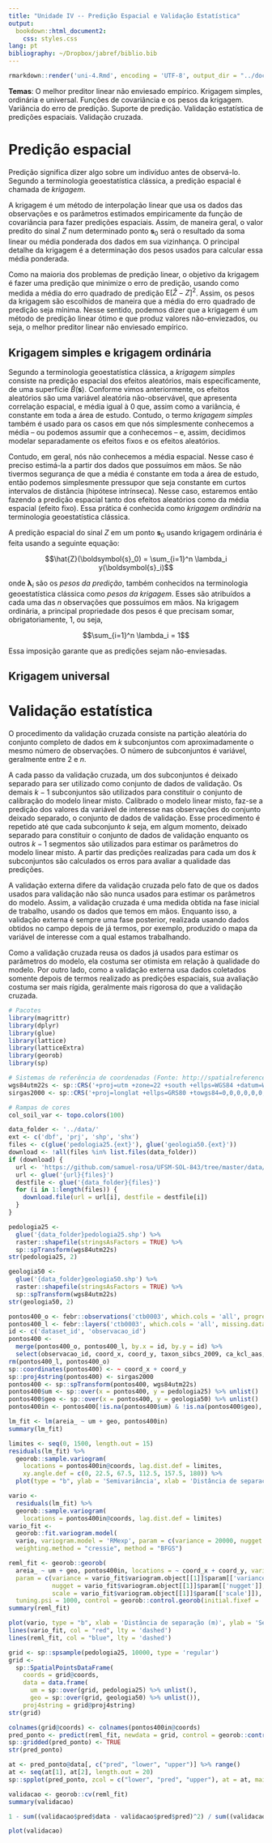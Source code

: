 ```yaml
---
title: "Unidade IV -- Predição Espacial e Validação Estatística"
output: 
  bookdown::html_document2:
    css: styles.css
lang: pt
bibliography: ~/Dropbox/jabref/biblio.bib
---
```


```r
rmarkdown::render('uni-4.Rmd', encoding = 'UTF-8', output_dir = "../docs")
```

<div id="summary">
**Temas**: O melhor preditor linear não enviesado empírico. Krigagem simples, ordinária e universal. Funções 
de covariância e os pesos da krigagem. Variância do erro de predição. Suporte de predição. Validação 
estatística de predições espaciais. Validação cruzada. 
</div>

# Predição espacial

Predição significa dizer algo sobre um indivíduo antes de observá-lo. Segundo a terminologia geoestatística
clássica, a predição espacial é chamada de *krigagem*.

A krigagem é um método de interpolação linear que usa os dados das observações e os parâmetros estimados empiricamente 
da função de covariância para fazer predições espaciais. Assim, de maneira geral, o valor predito do sinal $Z$ 
num determinado ponto $\boldsymbol{s}_0$ será o resultado da soma linear ou média ponderada dos dados em sua 
vizinhança. O principal detalhe da krigagem é a determinação dos pesos usados para calcular essa média 
ponderada.

Como na maioria dos problemas de predição linear, o objetivo da krigagem é fazer uma predição que minimize o 
erro de predição, usando como medida a média do erro quadrado de predição $\text{E}[\hat{Z} - Z]^2$. Assim, os
pesos da krigagem são escolhidos de maneira que a média do erro quadrado de predição seja mínima. Nesse 
sentido, podemos dizer que a krigagem é um método de predição linear ótimo e que produz valores não-enviezados,
ou seja, o melhor preditor linear não enviesado empírico.

## Krigagem simples e krigagem ordinária

Segundo a terminologia geoestatística clássica, a *krigagem simples* consiste na predição espacial dos efeitos 
aleatórios, mais especificamente, de uma superfície $\hat{B}(\boldsymbol{s})$. Conforme vimos anteriormente,
os efeitos aleatórios são uma variável aleatória não-observável, que apresenta correlação espacial, e média 
igual à 0 que, assim como a variância, é constante em toda a área de estudo. Contudo, o termo 
*krigagem simples* também é usado para os casos em que nós simplesmente conhecemos a média -- ou podemos 
assumir que a conhecemos -- e, assim, decidimos modelar separadamente os efeitos fixos e os efeitos aleatórios.

Contudo, em geral, nós não conhecemos a média espacial. Nesse caso é preciso estimá-la a partir dos dados que
possuímos em mãos. Se não tivermos segurança de que a média é constante em toda a área de estudo, então podemos
simplesmente pressupor que seja constante em curtos intervalos de distância (hipótese intrínseca). Nesse caso, 
estaremos então fazendo a predição espacial tanto dos efeitos aleatórios como da média espacial (efeito fixo).
Essa prática é conhecida como *krigagem ordinária* na terminologia geoestatística clássica.

A predição espacial do sinal $Z$ em um ponto $\boldsymbol{s}_0$ usando krigagem ordinária é feita usando a 
seguinte equação:

$$\hat{Z}(\boldsymbol{s}_0) = \sum_{i=1}^n \lambda_i y(\boldsymbol{s}_i)$$

onde $\boldsymbol{\lambda}_i$ são os *pesos da predição*, também conhecidos na terminologia
geoestatística clássica como *pesos da krigagem*. Esses são atribuídos a cada uma das $n$ observações que 
possuímos em mãos. Na krigagem ordinária, a principal propriedade dos pesos é que precisam somar, 
obrigatoriamente, 1, ou seja, 

$$\sum_{i=1}^n \lambda_i = 1$$

Essa imposição garante que as predições sejam não-enviesadas.

## Krigagem universal

<!-- $$\hat{Z}(\boldsymbol{s}_0) = \sum_{i=1}^n \lambda_i y(\boldsymbol{s}_i)$$ -->



# Validação estatística

O procedimento da validação cruzada consiste na partição aleatória do conjunto completo de dados em $k$
subconjuntos com aproximadamente o mesmo número de observações. O número de subconjuntos é variável, geralmente
entre 2 e $n$.

A cada passo da validação cruzada, um dos subconjuntos é deixado separado para ser utilizado como conjunto de 
dados de validação. Os demais $k - 1$ subconjuntos são utilizados para constituir o conjunto de calibração do 
modelo linear misto. Calibrado o modelo linear misto, faz-se a predição dos valores da variável de interesse 
nas observações do conjunto deixado separado, o conjunto de dados de validação. Esse procedimento é repetido 
até que cada subconjunto $k$ seja, em algum momento, deixado separado para constituir o conjunto de dados de 
validação enquanto os outros $k - 1$ segmentos são utilizados para estimar os parâmetros do modelo linear 
misto. A partir das predições realizadas para cada um dos $k$ subconjuntos são calculados os erros para avaliar
a qualidade das predições.

A validação externa difere da validação cruzada pelo fato de que os dados usados para validação não são nunca 
usados para estimar os parâmetros do modelo. Assim, a validação cruzada é uma medida obtida na fase inicial de 
trabalho, usando os dados que temos em mãos. Enquanto isso, a validação externa é sempre uma fase posterior, 
realizada usando dados obtidos no campo depois de já termos, por exemplo, produzido o mapa da variável de
interesse com a qual estamos trabalhando.

Como a validação cruzada reusa os dados já usados para estimar os parâmetros do modelo, ela costuma ser 
otimista em relação à qualidade do modelo. Por outro lado, como a validação externa usa dados coletados somente
depois de termos realizado as predições espaciais, sua avaliação costuma ser mais rígida, geralmente mais 
rigorosa do que a validação cruzada.


```r
# Pacotes
library(magrittr)
library(dplyr)
library(glue)
library(lattice)
library(latticeExtra)
library(georob)
library(sp)

# Sistemas de referência de coordenadas (Fonte: http://spatialreference.org/ref/epsg/)
wgs84utm22s <- sp::CRS('+proj=utm +zone=22 +south +ellps=WGS84 +datum=WGS84 +units=m +no_defs')
sirgas2000 <- sp::CRS('+proj=longlat +ellps=GRS80 +towgs84=0,0,0,0,0,0,0 +no_defs')

# Rampas de cores
col_soil_var <- topo.colors(100)
```

```r
data_folder <- '../data/'
ext <- c('dbf', 'prj', 'shp', 'shx')
files <- c(glue('pedologia25.{ext}'), glue('geologia50.{ext}'))
download <- !all(files %in% list.files(data_folder))
if (download) {
  url <- 'https://github.com/samuel-rosa/UFSM-SOL-843/tree/master/data/'
  url <- glue('{url}{files}')
  destfile <- glue('{data_folder}{files}')
  for (i in 1:length(files)) {
    download.file(url = url[i], destfile = destfile[i])
  }
}
```

```r
pedologia25 <- 
  glue('{data_folder}pedologia25.shp') %>% 
  raster::shapefile(stringsAsFactors = TRUE) %>% 
  sp::spTransform(wgs84utm22s)
str(pedologia25, 2)
```

```r
geologia50 <- 
  glue('{data_folder}geologia50.shp') %>% 
  raster::shapefile(stringsAsFactors = TRUE) %>% 
  sp::spTransform(wgs84utm22s)
str(geologia50, 2)
```

```r
pontos400_o <- febr::observations('ctb0003', which.cols = 'all', progress = FALSE)
pontos400_l <- febr::layers('ctb0003', which.cols = 'all', missing.data = 'keep', progress = FALSE)
id <- c('dataset_id', 'observacao_id')
pontos400 <- 
  merge(pontos400_o, pontos400_l, by.x = id, by.y = id) %>% 
  select(observacao_id, coord_x, coord_y, taxon_sibcs_2009, ca_kcl_aas, argila_, areia_)
rm(pontos400_l, pontos400_o)
sp::coordinates(pontos400) <- ~ coord_x + coord_y
sp::proj4string(pontos400) <- sirgas2000
pontos400 <- sp::spTransform(pontos400, wgs84utm22s)
pontos400$um <- sp::over(x = pontos400, y = pedologia25) %>% unlist()
pontos400$geo <- sp::over(x = pontos400, y = geologia50) %>% unlist()
pontos400in <- pontos400[!is.na(pontos400$um) & !is.na(pontos400$geo), ]
```

```r
lm_fit <- lm(areia_ ~ um + geo, pontos400in)
summary(lm_fit)
```

```r
limites <- seq(0, 1500, length.out = 15)
residuals(lm_fit) %>% 
  georob::sample.variogram(
    locations = pontos400in@coords, lag.dist.def = limites,
    xy.angle.def = c(0, 22.5, 67.5, 112.5, 157.5, 180)) %>% 
  plot(type = "b", ylab = 'Semivariância', xlab = 'Distância de separação (km)')
```

```r
vario <- 
  residuals(lm_fit) %>% 
  georob::sample.variogram(
    locations = pontos400in@coords, lag.dist.def = limites)
vario_fit <- 
  georob::fit.variogram.model(
  vario, variogram.model = 'RMexp', param = c(variance = 20000, nugget = 2000, scale = 500), 
  weighting.method = "cressie", method = "BFGS")
```

```r
reml_fit <- georob::georob(
  areia_ ~ um + geo, pontos400in, locations = ~ coord_x + coord_y, variogram.model = 'RMexp', 
  param = c(variance = vario_fit$variogram.object[[1]]$param[['variance']], 
            nugget = vario_fit$variogram.object[[1]]$param[['nugget']], 
            scale = vario_fit$variogram.object[[1]]$param[['scale']]),
  tuning.psi = 1000, control = georob::control.georob(initial.fixef = 'lm'))
summary(reml_fit)
```

```r
plot(vario, type = "b", xlab = 'Distância de separação (m)', ylab = 'Semivariância')
lines(vario_fit, col = "red", lty = 'dashed')
lines(reml_fit, col = "blue", lty = 'dashed')
```

```r
grid <- sp::spsample(pedologia25, 10000, type = 'regular')
grid <- 
  sp::SpatialPointsDataFrame(
    coords = grid@coords, 
    data = data.frame(
      um = sp::over(grid, pedologia25) %>% unlist(),
      geo = sp::over(grid, geologia50) %>% unlist()),
    proj4string = grid@proj4string)
str(grid)
```

```r
colnames(grid@coords) <- colnames(pontos400in@coords)
pred_ponto <- predict(reml_fit, newdata = grid, control = georob::control.predict.georob(extended.output = TRUE))
sp::gridded(pred_ponto) <- TRUE
str(pred_ponto)
```

```r
at <- pred_ponto@data[, c("pred", "lower", "upper")] %>% range()
at <- seq(at[1], at[2], length.out = 20)
sp::spplot(pred_ponto, zcol = c("lower", "pred", "upper"), at = at, main = "prediction")
```

```r
validacao <- georob::cv(reml_fit)
summary(validacao)
```

```r
1 - sum((validacao$pred$data - validacao$pred$pred)^2) / sum((validacao$pred$data - mean(validacao$pred$data))^2)
```

```r
plot(validacao)
```

